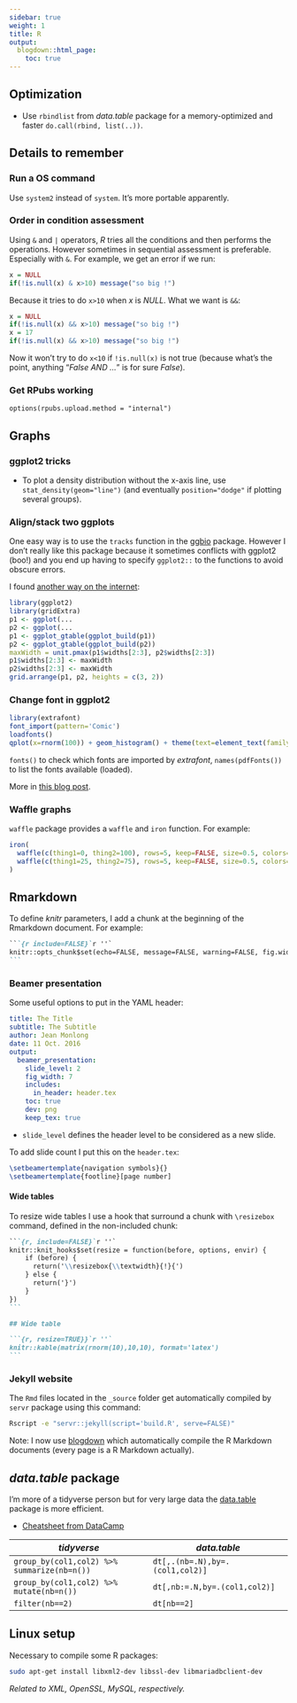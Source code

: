 ```yaml
---
sidebar: true
weight: 1
title: R
output:
  blogdown::html_page:
    toc: true
---
```


## Optimization

+ Use `rbindlist` from *data.table* package for a memory-optimized and faster `do.call(rbind, list(..))`.

## Details to remember

### Run a OS command

Use `system2` instead of `system`. It's more portable apparently.

### Order in condition assessment

Using `&` and `|` operators, *R* tries all the conditions and then performs the operations. However sometimes in sequential assessment is preferable. Especially with `&`. For example, we get an error if we run:

~~~r
x = NULL
if(!is.null(x) & x>10) message("so big !")
~~~

Because it tries to do `x>10` when *x* is *NULL*. What we want is `&&`:

~~~r
x = NULL
if(!is.null(x) && x>10) message("so big !")
x = 17
if(!is.null(x) && x>10) message("so big !")
~~~

Now it won't try to do `x<10` if `!is.null(x)` is not true (because what's the point, anything "*False AND ...*" is for sure *False*).

### Get RPubs working

`options(rpubs.upload.method = "internal")`

## Graphs

### ggplot2 tricks

+ To plot a density distribution without the x-axis line, use `stat_density(geom="line")` (and eventually `position="dodge"` if plotting several groups).

### Align/stack two ggplots

One easy way is to use the `tracks` function in the [ggbio](https://bioconductor.org/packages/release/bioc/html/ggbio.html) package. However I don't really like this package because it sometimes conflicts with ggplot2 (boo!) and you end up having to specify `ggplot2::` to the functions to avoid obscure errors.

I found [another way on the internet](http://www.exegetic.biz/blog/2015/05/r-recipe-aligning-axes-in-ggplot2/):

~~~r
library(ggplot2)
library(gridExtra)
p1 <- ggplot(...
p2 <- ggplot(...
p1 <- ggplot_gtable(ggplot_build(p1))
p2 <- ggplot_gtable(ggplot_build(p2))
maxWidth = unit.pmax(p1$widths[2:3], p2$widths[2:3])
p1$widths[2:3] <- maxWidth
p2$widths[2:3] <- maxWidth
grid.arrange(p1, p2, heights = c(3, 2))
~~~

### Change font in ggplot2

~~~r
library(extrafont)
font_import(pattern='Comic')
loadfonts()
qplot(x=rnorm(100)) + geom_histogram() + theme(text=element_text(family="Comic Sans MS")) + ggtitle('Ouch')
~~~

`fonts()` to check which fonts are imported by *extrafont*, `names(pdfFonts())` to list the fonts available (loaded).

More in [this blog post](http://blog.revolutionanalytics.com/2012/09/how-to-use-your-favorite-fonts-in-r-charts.html).

### Waffle graphs

`waffle` package provides a `waffle` and `iron` function. For example:

~~~r
iron(
  waffle(c(thing1=0, thing2=100), rows=5, keep=FALSE, size=0.5, colors=c("#af9139", "#544616")),
  waffle(c(thing1=25, thing2=75), rows=5, keep=FALSE, size=0.5, colors=c("#af9139", "#544616"))
)
~~~

## Rmarkdown

To define *knitr* parameters, I add a chunk at the beginning of the Rmarkdown document. For example:

~~~md
```{r include=FALSE}`r ''`
knitr::opts_chunk$set(echo=FALSE, message=FALSE, warning=FALSE, fig.width=10)
```
~~~

### Beamer presentation

Some useful options to put in the YAML header:

~~~yaml
title: The Title
subtitle: The Subtitle
author: Jean Monlong
date: 11 Oct. 2016
output:
  beamer_presentation:
    slide_level: 2
    fig_width: 7
    includes:
      in_header: header.tex
    toc: true
    dev: png
    keep_tex: true
~~~

+ `slide_level` defines the header level to be considered as a new slide.

To add slide count I put this on the `header.tex`:

~~~tex
\setbeamertemplate{navigation symbols}{}
\setbeamertemplate{footline}[page number]
~~~

#### Wide tables

To resize wide tables I use a hook that surround a chunk with `\resizebox` command, defined in the non-included chunk:

~~~md
```{r, include=FALSE}`r ''`
knitr::knit_hooks$set(resize = function(before, options, envir) {
    if (before) {
      return('\\resizebox{\\textwidth}{!}{')
    } else {
      return('}')
    }
})
```

## Wide table

```{r, resize=TRUE}}`r ''`
knitr::kable(matrix(rnorm(10),10,10), format='latex')
```
~~~

### Jekyll website

The `Rmd` files located in the `_source` folder get automatically compiled by `servr` package using this command:

~~~sh
Rscript -e "servr::jekyll(script='build.R', serve=FALSE)"
~~~

Note: I now use [blogdown](https://bookdown.org/yihui/blogdown/) which automatically compile the R Markdown documents (every page is a R Markdown actually).

## *data.table* package

I'm more of a tidyverse person but for very large data the [data.table](https://cran.r-project.org/web/packages/data.table/) package is more efficient.

- [Cheatsheet from DataCamp](https://s3.amazonaws.com/assets.datacamp.com/blog_assets/datatable_Cheat_Sheet_R.pdf)

| *tidyverse* | *data.table* |
| --- | --- |
| `group_by(col1,col2) %>% summarize(nb=n())` | `dt[,.(nb=.N),by=.(col1,col2)]` |
| `group_by(col1,col2) %>% mutate(nb=n())` | `dt[,nb:=.N,by=.(col1,col2)]` |
| `filter(nb==2)` | `dt[nb==2]` |

## Linux setup

Necessary to compile some R packages:

~~~sh
sudo apt-get install libxml2-dev libssl-dev libmariadbclient-dev
~~~

*Related to XML, OpenSSL, MySQL, respectively.*

